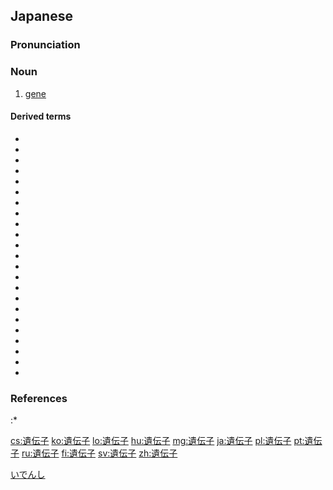{{also|遺傳子|遗传子}}
==Japanese==
{{wikipedia|lang=ja}}
{{ja-kanjitab|い|でん|し|yomi=o}}

===Pronunciation===
{{ja-pron|yomi=o|いでんし|acc=2|acc_ref=DJR,NHK}}

===Noun===
{{ja-noun|kyu=遺傳子|いでんし|hhira=ゐでんし}}

# [[gene]]

====Derived terms====
{{der-top}}
* {{ja-r|遺伝子銀行|いでんしぎんこう}}
* {{ja-r|遺伝子組み換え|いでんしくみかえ}}
* {{ja-r|遺伝子工学|いでんしこうがく}}
* {{ja-r|遺伝子座|いでんしざ}}
* {{ja-r|遺伝子診断|いでんししんだん}}
* {{ja-r|遺伝子操作|いでんしそうさ}}
* {{ja-r|遺伝子治療|いでんしちりょう}}
* {{ja-r|遺伝子導入|いでんしどうにゅう}}
* {{ja-r|遺伝子突然変異|いでんしとうぜんへんい}}
* {{ja-r|核外遺伝子|かくがい.いでんし}}
* {{ja-r|癌遺伝子|がんいでんし}}
* {{ja-r|癌抑制遺伝子|がんよくせい.いでんし}}
* {{ja-r|偽遺伝子|ぎ.いでんし}}
* {{ja-r|構造遺伝子|こうぞういでんし}}
* {{ja-r|対立遺伝子|たいりついでんし}}
* {{ja-r|致死遺伝子|ちし.いでんし}}
* {{ja-r|調節遺伝子|ちょうせついでんし}}
* {{ja-r|重複遺伝子|ちょうふくいでんし}}
* {{ja-r|同義遺伝子|どうぎ.いでんし}}
* {{ja-r|複対立遺伝子|ふくたいりついでんし}}
* {{ja-r|補足遺伝子|ほそくいでんし}}
* {{ja-r|免疫応答遺伝子|めんえきおうとういでんし}}
* {{ja-r|利己的遺伝子説|りこてき.いでんしせつ}}
{{der-bottom}}

===References===
<references/>
:* {{R:Shogakukan}}

[[Category:ja:Sciences|いでんし]]

[[cs:遺伝子]]
[[ko:遺伝子]]
[[lo:遺伝子]]
[[hu:遺伝子]]
[[mg:遺伝子]]
[[ja:遺伝子]]
[[pl:遺伝子]]
[[pt:遺伝子]]
[[ru:遺伝子]]
[[fi:遺伝子]]
[[sv:遺伝子]]
[[zh:遺伝子]]